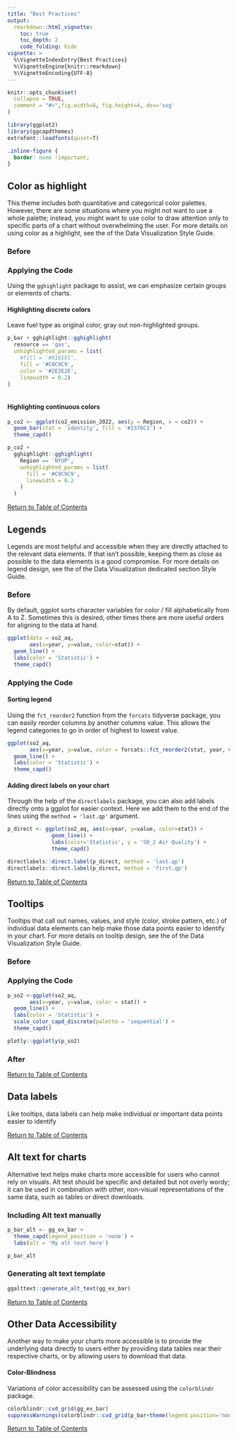 ```yaml
---
title: "Best Practices"
output: 
  rmarkdown::html_vignette:
    toc: true
    toc_depth: 2
    code_folding: hide
vignette: >
  %\VignetteIndexEntry{Best Practices}
  %\VignetteEngine{knitr::rmarkdown}
  %\VignetteEncoding{UTF-8}
---
```


```r
knitr::opts_chunk$set(
  collapse = TRUE,
  comment = "#>",fig.width=8, fig.height=4, dev='svg'
)
```

```r
library(ggplot2)
library(ggcapdthemes)
extrafont::loadfonts(quiet=T)
```

```css
.inline-figure {
  border: none !important;
}

```

## Color as highlight

This theme includes both quantitative and categorical color palettes. However, there are some situations where you might
not want to use a whole palette; instead, you might want to use color to draw attention only to specific parts of a chart
without overwhelming the user. For more details on using color as a highlight, see the of the Data
Visualization Style Guide.

### Before 

### Applying the Code

Using the `gghighlight` package to assist, we can emphasize certain groups or elements of charts.

#### Highlighting discrete colors

Leave fuel type as original color, gray out non-highlighted groups.

```r
p_bar + gghighlight::gghighlight(
  resource == 'gas',
  unhighlighted_params = list(
    #fill = '#919191',
    fill = '#C9C9C9', 
    color = '#2E2E2E',
    linewidth = 0.2) 
)
  
```

#### Highlighting continuous colors

```r
p_co2 <- ggplot(co2_emission_2022, aes(y = Region, x = co2)) + 
  geom_bar(stat = 'identity', fill = '#2378C3') + 
  theme_capd()

p_co2 +
  gghighlight::gghighlight(
    Region == 'NYUP',
    unhighlighted_params = list(
      fill = '#C9C9C9', 
      linewidth = 0.2
    ) 
  )

```

<a href="#TOC">Return to Table of Contents</a>

## Legends

Legends are most helpful and accessible when they are directly attached to the relevant data elements. If that isn’t
possible, keeping them as close as possible to the data elements is a good compromise. For more details on legend design,
see the of the Data Visualization dedicated section Style Guide.

### Before 

By default, ggplot sorts character variables for color / fill alphabetically from A to Z. Sometimes this is desired, other times there are more useful orders for aligning to the data at hand.

```r
ggplot(data = so2_aq,
       aes(x=year, y=value, color=stat)) +
  geom_line() +
  labs(color = 'Statistic') + 
  theme_capd()
```

### Applying the Code

#### Sorting legend

Using the `fct_reorder2` function from the `forcats` tidyverse package, you can easily reorder columns by another columns value. This allows the legend categories to go in order of highest to lowest value.

```r
ggplot(so2_aq,
       aes(x=year, y=value, color = forcats::fct_reorder2(stat, year, value))) +
  geom_line() +
  labs(color = 'Statistic') + 
  theme_capd()

```

#### Adding direct labels on your chart

Through the help of the `directlabels` package, you can also add labels directly onto a ggplot for easier context. Here we add them to the end of the lines using the `method = 'last.qp'` argument.

```r
p_direct <- ggplot(so2_aq, aes(x=year, y=value, color=stat)) +
              geom_line() +
              labs(color='Statistic', y = 'SO_2 Air Quality') + 
              theme_capd()

directlabels::direct.label(p_direct, method = 'last.qp')
directlabels::direct.label(p_direct, method = 'first.qp')

```

<a href="#TOC">Return to Table of Contents</a>

## Tooltips

Tooltips that call out names, values, and style (color, stroke pattern, etc.) of individual data elements can help make those
data points easier to identify in your chart. For more details on tooltip design, see the of the Data
Visualization Style Guide.

### Before 

### Applying the Code

```r
p_so2 <-ggplot(so2_aq,
       aes(x=year, y=value, color = stat)) +
  geom_line() +
  labs(color = 'Statistic') + 
  scale_color_capd_discrete(palette = 'sequential') +
  theme_capd()

plotly::ggplotly(p_so2)
```

### After

<a href="#TOC">Return to Table of Contents</a>

## Data labels

Like tooltips, data labels can help make individual or important data points easier to identify

<a href="#TOC">Return to Table of Contents</a>

## Alt text for charts 

Alternative text helps make charts more accessible for users who cannot rely on visuals. Alt text should be specific and
detailed but not overly wordy; it can be used in combination with other, non-visual representations of the same data, such as tables or direct downloads.

### Including Alt text manually

```r
p_bar_alt <- gg_ex_bar + 
  theme_capd(legend_position = 'none') +
  labs(alt = 'My alt text here')

p_bar_alt
```

### Generating alt text template

```r
ggalttext::generate_alt_text(gg_ex_bar)
```
<a href="#TOC">Return to Table of Contents</a>

## Other Data Accessibility

Another way to make your charts more accessible is to provide the underlying data directly to users either by providing data
tables near their respective charts, or by allowing users to download that data.


#### Color-Blindness

Variations of color accessibility can be assessed using the `colorblindr` package.

```r
colorblindr::cvd_grid(gg_ex_bar)
suppressWarnings(colorblindr::cvd_grid(p_bar+theme(legend.position='none')))
```


<a href="#TOC">Return to Table of Contents</a>
